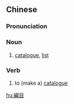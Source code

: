 {{also|编目}}
==Chinese==
{{zh-forms|s=编目}}

===Pronunciation===
{{zh-pron
|m=biānmù
|c=pin1 muk6
|cat=n,v
}}

===Noun===
{{zh-noun}}

# [[catalogue]], [[list]]

===Verb===
{{zh-verb}}

# to (make a) [[catalogue]]

[[hu:編目]]